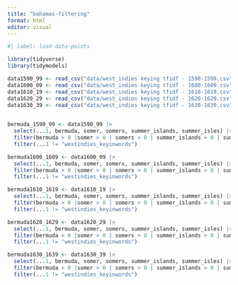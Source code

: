 ```yaml
---
title: "bahamas-filtering"
format: html
editor: visual
---
```


```r
#| label: load-data-points

library(tidyverse)
library(tidymodels)

data1590_99 <- read_csv("data/west_indies keying tfidf - 1590-1599.csv")
data1600_09 <- read_csv("data/west_indies keying tfidf - 1600-1609.csv")
data1610_19 <- read_csv("data/west_indies keying tfidf - 1610-1619.csv")
data1620_29 <- read_csv("data/west_indies keying tfidf - 1620-1629.csv")
data1630_39 <- read_csv("data/west_indies keying tfidf - 1630-1639.csv")
                        
```
```r
bermuda_1590_99 <- data1590_99 |> 
  select(...1, bermuda, somer, somers, summer_islands, summer_isles) |>
  filter(bermuda > 0 |somer > 0 | somers > 0 | summer_islands > 0 | summer_isles > 0) |>
  filter(...1 != "westindies_keyinwords")

bermuda1600_1609 <- data1600_09 |>
  select(...1, bermuda, somer, somers, summer_islands, summer_isles) |>
  filter(bermuda > 0 |somer > 0 | somers > 0 | summer_islands > 0 | summer_isles > 0) |>
  filter(...1 != "westindies_keyinwords")

bermuda1610_1619 <- data1610_19 |>
  select(...1, bermuda, somer, somers, summer_islands, summer_isles) |>
  filter(bermuda > 0 |somer > 0 | somers > 0 | summer_islands > 0 | summer_isles > 0) |>
  filter(...1 != "westindies_keyinwords")

bermuda1620_1629 <- data1620_29 |> 
  select(...1, bermuda, somer, somers, summer_islands, summer_isles) |>
  filter(bermuda > 0 |somer > 0 | somers > 0 | summer_islands > 0 | summer_isles > 0) |>
  filter(...1 != "westindies_keyinwords")

bermuda1630_1639 <- data1630_39 |> 
  select(...1, bermuda, somer, somers, summer_islands, summer_isles) |>
  filter(bermuda > 0 |somer > 0 | somers > 0 | summer_islands > 0 | summer_isles > 0) |>
  filter(...1 != "westindies_keyinwords")


```